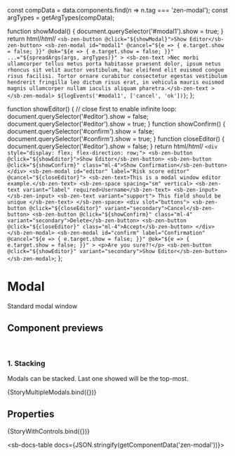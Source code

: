 
const compData = data.components.find(n => n.tag === 'zen-modal');
const argTypes = getArgTypes(compData);

<Meta title="Notifications/Modal window" component="zen-modal" argTypes={argTypes} />

  function showModal() {
    document.querySelector('#modal1').show = true;
  }
  return html/*html*/ `
    <sb-zen-button @click="${showModal}">Show Editor</sb-zen-button>
    <sb-zen-modal
      id="modal1"
      @cancel="${e => {
        e.target.show = false;
      }}"
      @ok="${e => {
        e.target.show = false;
      }}"
      ...="${spreadArgs(args, argTypes)}"
    >
      <sb-zen-text
        >Nec morbi ullamcorper tellus metus porta habitasse praesent dolor, ipsum netus rhoncus sit velit auctor
        vestibulum, hac eleifend elit euismod congue risus facilisi. Tortor ornare curabitur consectetur egestas
        vestibulum hendrerit fringilla leo dictum risus erat, in vehicula mauris euismod magnis ullamcorper nullam
        iaculis aliquam pharetra.</sb-zen-text
      >
    </sb-zen-modal>
    ${logEvents('#modal1', ['cancel', 'ok'])}
  `;
};

  function showEditor() {
    // close first to enable infinite loop:
    document.querySelector('#editor').show = false;
    document.querySelector('#editor').show = true;
  }
  function showConfirm() {
    document.querySelector('#confirm').show = false;
    document.querySelector('#confirm').show = true;
  }
  function closeEditor() {
    document.querySelector('#editor').show = false;
  }
  return html/*html*/ `
    <div style="display: flex; flex-direction: row;">
      <sb-zen-button @click="${showEditor}">Show Editor</sb-zen-button>
      <sb-zen-button @click="${showConfirm}" class="ml-4">Show Confirmation</sb-zen-button>
    </div>
    <sb-zen-modal id="editor" label="Risk score editor" @cancel="${closeEditor}">
      <sb-zen-text>This is a modal window editor example.</sb-zen-text>
      <sb-zen-space spacing="sm" vertical>
        <sb-zen-text variant="label" required>Username</sb-zen-text>
        <sb-zen-input></sb-zen-input>
        <sb-zen-text variant="support"> This field should be unique </sb-zen-text>
      </sb-zen-space>
      <div slot="buttons">
        <sb-zen-button @click="${closeEditor}" variant="secondary">Cancel</sb-zen-button>
        <sb-zen-button @click="${showConfirm}" class="ml-4" variant="secondary">Delete</sb-zen-button>
        <sb-zen-button @click="${closeEditor}" class="ml-4">Accept</sb-zen-button>
      </div>
    </sb-zen-modal>
    <sb-zen-modal
      id="confirm"
      label="Confirmation"
      @cancel="${e => {
        e.target.show = false;
      }}"
      @ok="${e => {
        e.target.show = false;
      }}"
    >
      <p>Are you sure?!</p>
      <sb-zen-button @click="${showEditor}" variant="secondary">Show Editor</sb-zen-button>
    </sb-zen-modal>
  `;
};

# Modal

Standard modal window

## Component previews

<br />

### 1. Stacking

Modals can be stacked. Last one showed will be the top-most.

<Canvas>
  <Story name="mutiple">{StoryMultipleModals.bind({})}</Story>
</Canvas>

## Properties

<Canvas>
  <Story
    name="default"
    args={{
      ...getDefaultArgs(argTypes),
      label: 'My modal window',
    }}
  >
    {StoryWithControls.bind({})}
  </Story>
</Canvas>

<ArgsTable story="default" />

<sb-docs-table docs={JSON.stringify(getComponentData('zen-modal'))}></sb-docs-table>
